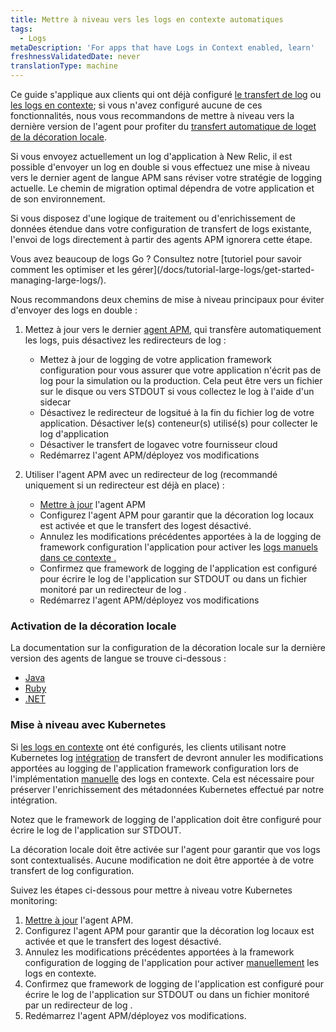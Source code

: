 ```yaml
---
title: Mettre à niveau vers les logs en contexte automatiques
tags:
  - Logs
metaDescription: 'For apps that have Logs in Context enabled, learn'
freshnessValidatedDate: never
translationType: machine
---
```


Ce guide s&apos;applique aux clients qui ont déjà configuré [le transfert de log](/docs/logs/forward-logs/enable-log-management-new-relic/) ou [les logs en contexte](/docs/apm/new-relic-apm/getting-started/get-started-logs-context/); si vous n&apos;avez configuré aucune de ces fonctionnalités, nous vous recommandons de mettre à niveau vers la dernière version de l&apos;agent <InlinePopover type="apm" />pour profiter du [transfert automatique de loget de la décoration locale](/docs/apm/new-relic-apm/getting-started/get-started-logs-context/).

Si vous envoyez actuellement un log d&apos;application à New Relic, il est possible d&apos;envoyer un log en double si vous effectuez une mise à niveau vers le dernier agent de langue APM sans réviser votre stratégie de logging actuelle. Le chemin de migration optimal dépendra de votre application et de son environnement.

Si vous disposez d&apos;une logique de traitement ou d&apos;enrichissement de données étendue dans votre configuration de transfert de logs existante, l&apos;envoi de logs directement à partir des agents APM ignorera cette étape.

<Callout variant="tip">
  Vous avez beaucoup de logs Go ? Consultez notre [tutoriel pour savoir comment les optimiser et les gérer](/docs/tutorial-large-logs/get-started-managing-large-logs/).
</Callout>

Nous recommandons deux chemins de mise à niveau principaux pour éviter d&apos;envoyer des logs en double :

1. Mettez à jour vers le dernier [agent APM](/docs/new-relic-one/install-configure/update-new-relic-agent/), qui transfère automatiquement les logs, puis désactivez les redirecteurs de log :

   * Mettez à jour de logging de votre application framework configuration pour vous assurer que votre application n&apos;écrit pas de log pour la simulation ou la production. Cela peut être vers un fichier sur le disque ou vers STDOUT si vous collectez le log à l&apos;aide d&apos;un sidecar
   * Désactivez le redirecteur de logsitué à la fin du fichier log de votre application. Désactiver le(s) conteneur(s) utilisé(s) pour collecter le log d&apos;application
   * Désactiver le transfert de logavec votre fournisseur cloud
   * Redémarrez l&apos;agent APM/déployez vos modifications

2. Utiliser l&apos;agent APM avec un redirecteur de log (recommandé uniquement si un redirecteur est déjà en place) :

   * [Mettre à jour](/docs/new-relic-one/install-configure/update-new-relic-agent) l&apos;agent APM
   * Configurez l&apos;agent APM pour garantir que la décoration log locaux est activée et que le transfert des logest désactivé.
   * Annulez les modifications précédentes apportées à la de logging de framework configuration l&apos;application pour activer les [logs manuels dans ce contexte .](/docs/logs/logs-context/logs-in-context#enable-logs)
   * Confirmez que framework de logging de l&apos;application est configuré pour écrire le log de l&apos;application sur STDOUT ou dans un fichier monitoré par un redirecteur de log .
   * Redémarrez l&apos;agent APM/déployez vos modifications

### Activation de la décoration locale

La documentation sur la configuration de la décoration locale sur la dernière version des agents de langue se trouve ci-dessous :

* [Java](/docs/logs/logs-context/java-configure-logs-context-all/#2-decorate)
* [Ruby](/docs/logs/logs-context/configure-logs-context-ruby)
* [.NET](/docs/logs/logs-context/net-configure-logs-context-all#2-decorate)

### Mise à niveau avec Kubernetes

Si [les logs en contexte](/docs/apm/new-relic-apm/getting-started/get-started-logs-context/) ont été configurés, les clients utilisant notre Kubernetes log [intégration](https://github.com/newrelic/helm-charts/tree/master/charts/newrelic-logging#installation) de transfert de devront annuler les modifications apportées au logging de l&apos;application framework configuration lors de l&apos;implémentation [manuelle](/docs/logs/logs-context/logs-in-context#enable-logs) des logs en contexte. Cela est nécessaire pour préserver l&apos;enrichissement des métadonnées Kubernetes effectué par notre intégration.

Notez que le framework de logging de l&apos;application doit être configuré pour écrire le log de l&apos;application sur STDOUT.

La décoration locale doit être activée sur l&apos;agent <InlinePopover type="apm" />pour garantir que vos logs sont contextualisés. Aucune modification ne doit être apportée à de votre transfert de log configuration.

Suivez les étapes ci-dessous pour mettre à niveau votre Kubernetes monitoring:

1. [Mettre à jour](/docs/new-relic-one/install-configure/update-new-relic-agent/) l&apos;agent APM.
2. Configurez l&apos;agent APM pour garantir que la décoration log locaux est activée et que le transfert des logest désactivé.
3. Annulez les modifications précédentes apportées à la framework configuration de logging de l&apos;application pour activer [manuellement](/docs/logs/logs-context/logs-in-context#enable-logs) les logs en contexte.
4. Confirmez que framework de logging de l&apos;application est configuré pour écrire le log de l&apos;application sur STDOUT ou dans un fichier monitoré par un redirecteur de log .
5. Redémarrez l&apos;agent APM/déployez vos modifications.